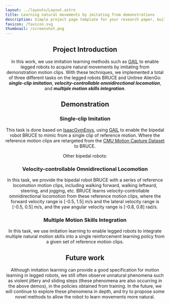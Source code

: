 ```yaml
---
layout: ../layouts/Layout.astro
title: Learning natural movements by imitating from demonstrations
description: Simple project page template for your research paper, built with Astro and Tailwind CSS
favicon: /favicon.svg
thumbnail: /screenshot.png
---
```







<Header
  title={frontmatter.title}
  authors={[
    {
      name: "Honghao Liao",
      url: "https://github.com/LiaoHonghao",
      institution: "VsisLab, Shandong University",
      mail: "202214818@mail.sdu.edu.cn",
      notes: [],
    },
  ]}
  conference="Project Duration: 2023.09 - present"
/>

## Project Introduction

In this work, we use imitation learning methods such as [GAIL](https://arxiv.org/abs/1606.03476) to enable legged robots to acquire natural movements by imitating from demonstration motion clips. With these techniques, we implemented a total of three different tasks on the legged robots BRUCE and Unitree AlienGo: ***single-clip imitation***, ***velocity-controllable omnidirectional locomotion***, and ***multiple motion skills integration***.

## Demonstration

### **Single-clip Imitation**

This task is done based on [IsaacGymEnvs](https://github.com/isaac-sim/IsaacGymEnvs), using [GAIL](https://arxiv.org/abs/1606.03476) to enable the bipedal robot BRUCE to mimic from a single clip of reference motion. Where the reference motion clips are retargeted from the [CMU Motion Capture Dataset](http://mocap.cs.cmu.edu/) to BRUCE.

<TwoColumns>
  <Figure slot="left" caption="bipedal walk forward.">
    <YouTubeVideo videoId="ePli8iRq7pE" />
  </Figure>
  <Figure slot="right" caption="bipedal dance.">
    <YouTubeVideo videoId="haTYviZA4yo" />
  </Figure>
</TwoColumns>

Other bipedal robots:

<TwoColumns>
  <Figure slot="left" caption="Unitree H1 jogging.">
    <YouTubeVideo videoId="N6JUwqmXvvY" />
  </Figure>
  <Figure slot="right" caption="Unitree G1 jogging.">
    <YouTubeVideo videoId="h-LTSjqxV4k" />
  </Figure>
</TwoColumns>

### **Velocity-controllable Omnidirectional Locomotion**

In this task, we provide the bipedal robot BRUCE with a series of reference locomotion motion clips, including walking forward, walking leftward, steering, and jogging, etc. BRUCE learns velocity-controllable omnidirectional locomotion from these reference motion clips, where the forward velocity range is [-0.5, 1.5] m/s and the lateral velocity range is [-0.5, 0.5] m/s, and the yaw angular velocity range is [-0.8, 0.8] rad/s.

<Figure caption="agile bipedal omnidirectional locomotion.">
  <YouTubeVideo videoId="-fvKjpENr4Q" />
</Figure>

### **Multiple Motion Skills Integration**

In this task, we use imitation learning to enable legged robots to integrate multiple natural motion skills into a single reinforcement learning policy from a given set of reference motion clips.

<Figure caption="agile bipedal locomotion with jumping skill.">
  <YouTubeVideo videoId="R9PvCrNR4i8" />
</Figure>

<Figure caption="bipedal robot walks in multiple styles.">
  <YouTubeVideo videoId="FYt_6veKqSk" />
</Figure>

<Figure caption="agile quadruped robot locomotion.">
  <YouTubeVideo videoId="pDW9RemLs1c" />
</Figure>

## Future work

Although imitation learning can provide a good specification for motion learning in legged robots, we still often observe unnatural phenomena such as violent jittery and sliding steps (these phenomena are also occurring in the above demos), in the policies obtained from training. In the future, we will continue to explore these phenomena in depth, and try to propose some novel methods to allow the robot to learn movements more natural.

